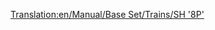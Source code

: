 [[Translation:en/Manual/Base Set/Trains/SH '8P']]
{{it/Manuale/Set base/Treni/Motrici|Image=[[File:en/Manual/Base Set/Trains/Sh8p.png]]
|Name=SH "8P"
|Cost=€ 51.562
|Speed=144 km/h (90 mph, 40 m/s)
|Weight=170 t
|Power=1.600 hp (1.193 kW)
|Annual=€ 4.264
|Designed=1954
|Lifespan=23
|Capacity=N/A
|Description=La locomotiva a vapore più veloce, più potente (e più costosa) in TTD clima temperato. per questi motivi i nostalgici del vapore potrebbero essere riluttanti ad aggiornarr questa locomotiva. 
|Real-life=Stranamente, questa locomotiva si basa su un prototipo unico: [https://www.wikipedia.org/wiki/BR Standard Class 8 British Railways Standard Class 8 "Duca di Gloucester"].
}}